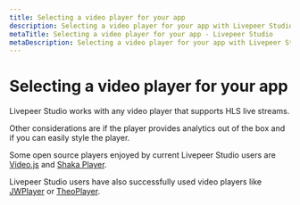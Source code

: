 ```yaml
---
title: Selecting a video player for your app
description: Selecting a video player for your app with Livepeer Studio
metaTitle: Selecting a video player for your app - Livepeer Studio
metaDescription: Selecting a video player for your app with Livepeer Studio
---
```


# Selecting a video player for your app

Livepeer Studio works with any video player that supports HLS live streams.

Other considerations are if the player provides analytics out of the box and if
you can easily style the player.

Some open source players enjoyed by current Livepeer Studio users are
[Video.js](https://videojs.com/) and
[Shaka Player](https://opensource.google/projects/shaka-player).

Livepeer Studio users have also successfully used video players like
[JWPlayer](https://www.jwplayer.com/) or
[TheoPlayer](https://www.theoplayer.com/).
